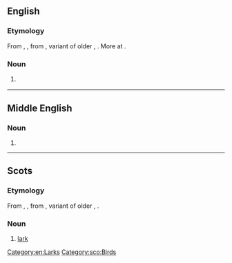 ==English==

===Etymology===
From {{inh|en|enm|laveroc}}, {{m|enm|laverke}}, from {{inh|en|ang|lāferce}}, variant of older {{m|ang|lāwerce}}, {{m|ang|laewerce|lǣwerce}}. More at {{l|en|lark}}.

===Noun===
{{en-noun}}

# {{alternative form of|lark|lang=en}} {{qual|the bird}}

[[Category:en:Larks]]

----

==Middle English==

===Noun===
{{head|enm|noun}}

# {{alt form|lang=enm|larke}}

----

==Scots==

===Etymology===
From {{inh|sco|enm|laveroc}}, {{m|enm|laverke}}, from {{inh|sco|ang|lāferce}}, variant of older {{m|ang|lāwerce}}, {{m|ang|laewerce|lǣwerce}}.

===Noun===
{{sco-noun}}

# [[lark]]

[[Category:sco:Birds]]